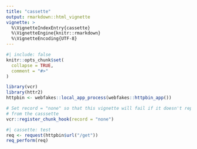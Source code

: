 ```yaml
---
title: "cassette"
output: rmarkdown::html_vignette
vignette: >
  %\VignetteIndexEntry{cassette}
  %\VignetteEngine{knitr::rmarkdown}
  %\VignetteEncoding{UTF-8}
---
```


```r
#| include: false
knitr::opts_chunk$set(
  collapse = TRUE,
  comment = "#>"
)

library(vcr)
library(httr2)
httpbin <- webfakes::local_app_process(webfakes::httpbin_app())

# Set record = "none" so that this vignette will fail if it doesn't replay
# from the casssette
vcr::register_chunk_hook(record = "none")
```

```r
#| cassette: test
req <- request(httpbin$url("/get"))
req_perform(req)
```
